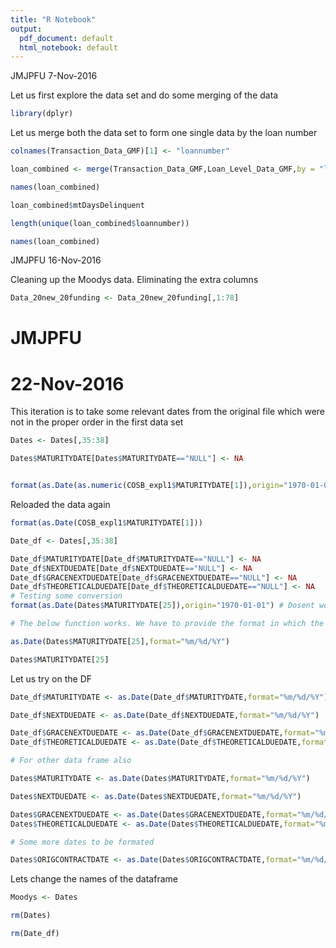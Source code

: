 ```yaml
---
title: "R Notebook"
output:
  pdf_document: default
  html_notebook: default
---
```


JMJPFU
7-Nov-2016

Let us first explore the data set and do some merging of the data

```r
library(dplyr)
```
Let us merge both the data set to form one single data by the loan number

```r
colnames(Transaction_Data_GMF)[1] <- "loannumber"

loan_combined <- merge(Transaction_Data_GMF,Loan_Level_Data_GMF,by = "loannumber")

names(loan_combined)

```

```r
loan_combined$mtDaysDelinquent

length(unique(loan_combined$loannumber))

```
```r
names(loan_combined)
```
JMJPFU
16-Nov-2016

Cleaning up the Moodys data. Eliminating the extra columns

```r
Data_20new_20funding <- Data_20new_20funding[,1:78]
```
# JMJPFU
# 22-Nov-2016

This iteration is to take some relevant dates from the original file which were not in the proper order in the first data set

```r
Dates <- Dates[,35:38]

Dates$MATURITYDATE[Dates$MATURITYDATE=="NULL"] <- NA


format(as.Date(as.numeric(COSB_expl1$MATURITYDATE[1]),origin="1970-01-01")) # Did not work

```
Reloaded the data again

```r
format(as.Date(COSB_expl1$MATURITYDATE[1]))

Date_df <- Dates[,35:38]

Date_df$MATURITYDATE[Date_df$MATURITYDATE=="NULL"] <- NA
Date_df$NEXTDUEDATE[Date_df$NEXTDUEDATE=="NULL"] <- NA
Date_df$GRACENEXTDUEDATE[Date_df$GRACENEXTDUEDATE=="NULL"] <- NA
Date_df$THEORETICALDUEDATE[Date_df$THEORETICALDUEDATE=="NULL"] <- NA
# Testing some conversion
format(as.Date(Dates$MATURITYDATE[25]),origin="1970-01-01") # Dosent work

# The below function works. We have to provide the format in which the date originally existed in the DF

as.Date(Dates$MATURITYDATE[25],format="%m/%d/%Y")

Dates$MATURITYDATE[25]

```
Let us try on the DF

```r
Date_df$MATURITYDATE <- as.Date(Date_df$MATURITYDATE,format="%m/%d/%Y")

Date_df$NEXTDUEDATE <- as.Date(Date_df$NEXTDUEDATE,format="%m/%d/%Y")

Date_df$GRACENEXTDUEDATE <- as.Date(Date_df$GRACENEXTDUEDATE,format="%m/%d/%Y")
Date_df$THEORETICALDUEDATE <- as.Date(Date_df$THEORETICALDUEDATE,format="%m/%d/%Y")

# For other data frame also

Dates$MATURITYDATE <- as.Date(Dates$MATURITYDATE,format="%m/%d/%Y")

Dates$NEXTDUEDATE <- as.Date(Dates$NEXTDUEDATE,format="%m/%d/%Y")

Dates$GRACENEXTDUEDATE <- as.Date(Dates$GRACENEXTDUEDATE,format="%m/%d/%Y")
Dates$THEORETICALDUEDATE <- as.Date(Dates$THEORETICALDUEDATE,format="%m/%d/%Y")

# Some more dates to be formated

Dates$ORIGCONTRACTDATE <- as.Date(Dates$ORIGCONTRACTDATE,format="%m/%d/%Y")


```
Lets change the names of the dataframe

```r
Moodys <- Dates

rm(Dates)

rm(Date_df)
```

